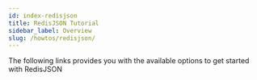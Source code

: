 ```yaml
---
id: index-redisjson
title: RedisJSON Tutorial
sidebar_label: Overview 
slug: /howtos/redisjson/
---
```





The following links provides you with the available options to get started with RedisJSON

<div class="row">

 <div class="col">
     <RedisCard 
        title="Getting Started with RedisJSON" 
        imgPath="redisinsight.png"
        description="Getting Started with RedisJSON" 
        preview="redisinsight.png"
        page="/howtos/redisjson/getting-started"
        />
</div>

  <div class="col">
    <RedisCard
        title="Import Nested JSON data using Redis & Python"
        description="How to store and retrieve Nested JSON document in Redis"
        page="/howtos/redisjson/storing-complex-json-document"
        />
   </div>


  <div class="col">
    <RedisCard
        title="RedisJSON and Python"
        description="How to import JSON document in Redis using Python"
        page="/howtos/redisjson/storing-json-document"
        />
 </div>
</div>

<div class="row">

 <div class="col">
    <RedisCard 
        title="RedisJSON and NodeJS" 
        description="How to store and retrieve JSON document in Redis using NodeJS" 
        page="/howtos/redisjson/using-nodejs"
        />
 </div>

  <div class="col">
    <RedisCard
        title="How to index JSON documents using RediSearch"
        description="How to index JSON document using RedisJSON & RediSearch"
        page="/howtos/redisjson/jsonind-document"
        />
  </div>



 <div class="col">
    <RedisCard
        title="RedisJSON Cheatsheet"
        description="Basic RedisJSON commands"
        page="/howtos/redisjson/redisjson-cheatsheet"
        />
 </div>
</div>

<div class="row">


 <div class="col">
    <RedisCard
        title="Shopping Cart using RedisJSON"
        description="Implementing a Shopping Cart using NodeJS & RedisJSON"
        page="/howtos/redisjson/shoppingcart/"
        />
 </div>

 <div class="col">
    <RedisCard
        title="RedisJSON and Ruby"
        description="How to import JSON document into Redis using Ruby"
        page="/howtos/redisjson/using-ruby"
        />
 </div>

 <div class="col">
    <RedisCard
        title="Visualize your JSON data using RedisInsight"
        description="How to visualize and edit your JSON data using RedisInsight"
        page="/howtos/redisjson/using-redisinsight"
        />
 </div>

</div>



